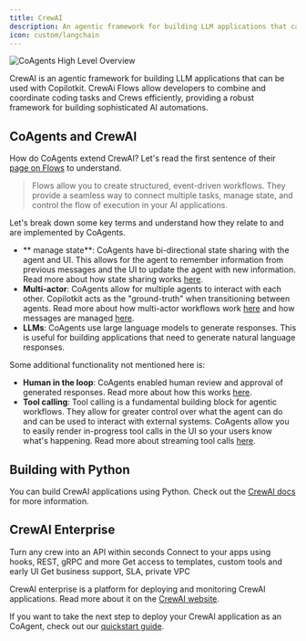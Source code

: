```yaml
---
title: CrewAI
description: An agentic framework for building LLM applications that can be used with Copilotkit.
icon: custom/langchain
---
```


<InsecurePasswordProtected>

<Frame>
  <img
    src="/images/coagents/coagents-highlevel-overview.png"
    alt="CoAgents High Level Overview"
    className="mb-10"
  />
</Frame>

CrewAI is an agentic framework for building LLM applications that can be used with Copilotkit. CrewAi Flows allow developers
to combine and coordinate coding tasks and Crews efficiently, providing a robust framework for building sophisticated AI automations.

## CoAgents and CrewAI

How do CoAgents extend CrewAI? Let's read the first sentence of their [page on Flows](https://docs.crewai.com/concepts/flows) to understand.

> Flows allow you to create structured, event-driven workflows. They provide a seamless way to connect multiple tasks, manage state, and control the flow of execution in your AI applications.

Let's break down some key terms and understand how they relate to and are implemented by CoAgents.

- ** manage state**: CoAgents have bi-directional state sharing with the agent and UI. This allows for the agent to remember
  information from previous messages and the UI to update the agent with new information. Read more about how state sharing works
  [here](/crewai-crews/shared-state).
- **Multi-actor**: CoAgents allow for multiple agents to interact with each other. Copilotkit acts as the "ground-truth"
  when transitioning between agents. Read more about how multi-actor workflows work [here](/crewai-crews/multi-agent-flows)
  and how messages are managed [here](/crewai-crews/concepts/message-management).
- **LLMs**: CoAgents use large language models to generate responses. This is useful for building applications that need to
  generate natural language responses.

Some additional functionality not mentioned here is:

- **Human in the loop**: CoAgents enabled human review and approval of generated responses. Read more about how this works
  [here](/crewai-crews/human-in-the-loop).
- **Tool calling**: Tool calling is a fundamental building block for agentic workflows. They allow for greater control over what
  the agent can do and can be used to interact with external systems. CoAgents allow you to easily render in-progress
  tool calls in the UI so your users know what's happening. Read more about streaming tool calls [here](/crewai-crews/shared-state/predictive-state-updates).

## Building with Python

You can build CrewAI applications using Python. Check out the [CrewAI docs](https://docs.crewai.com/introduction) for more information.

## CrewAI Enterprise

Turn any crew into an API within seconds
Connect to your apps using hooks, REST, gRPC and more
Get access to templates, custom tools and early UI
Get business support, SLA, private VPC

CrewAI enterprise is a platform for deploying and monitoring CrewAI applications. Read more about it on the
[CrewAI website](https://www.crewai.com/enterprise).

If you want to take the next step to deploy your CrewAI application as an CoAgent, check out our [quickstart guide](/crewai-crews/quickstart/crewai).

</InsecurePasswordProtected>
